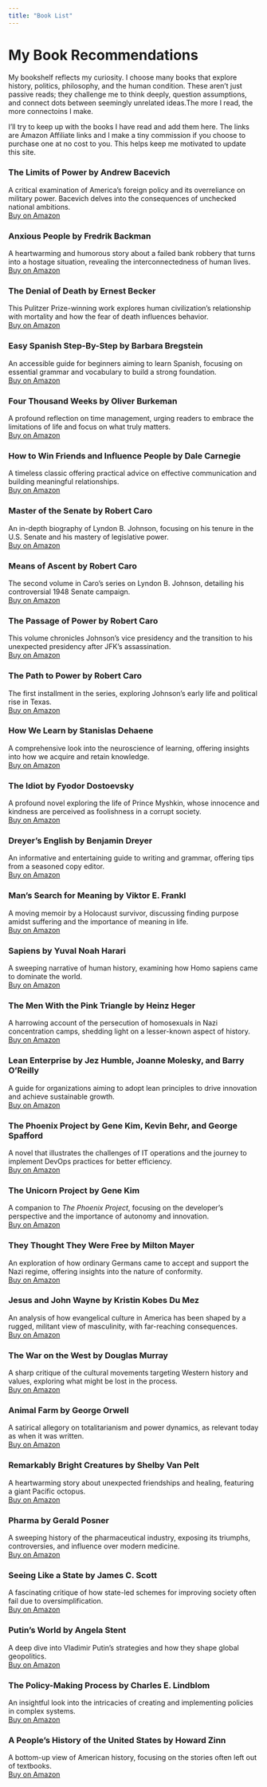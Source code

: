 ```yaml
---
title: "Book List"
---
```


# My Book Recommendations

My bookshelf reflects my curiosity. I choose many books that explore history, politics, philosophy, and the human condition. These aren’t just passive reads; they challenge me to think deeply, question assumptions, and connect dots between seemingly unrelated ideas.The more I read, the more connectoins I make.

I'll try to keep up with the books I have read and add them here. The links are Amazon Affiliate links and I make a tiny commission if you choose to purchase one at no cost to you. This helps keep me motivated to update this site.


### **The Limits of Power** by Andrew Bacevich  
A critical examination of America's foreign policy and its overreliance on military power. Bacevich delves into the consequences of unchecked national ambitions.  
[Buy on Amazon](https://www.amazon.com/Limits-Power-End-American-Exceptionalism/dp/0805088156?tag=hatro-20)

### **Anxious People** by Fredrik Backman  
A heartwarming and humorous story about a failed bank robbery that turns into a hostage situation, revealing the interconnectedness of human lives.  
[Buy on Amazon](https://www.amazon.com/Anxious-People-Novel-Fredrik-Backman/dp/1501160834?tag=hatro-20)

### **The Denial of Death** by Ernest Becker  
This Pulitzer Prize-winning work explores human civilization's relationship with mortality and how the fear of death influences behavior.  
[Buy on Amazon](https://www.amazon.com/Denial-Death-Ernest-Becker/dp/0684832402?tag=hatro-20)

### **Easy Spanish Step-By-Step** by Barbara Bregstein  
An accessible guide for beginners aiming to learn Spanish, focusing on essential grammar and vocabulary to build a strong foundation.  
[Buy on Amazon](https://www.amazon.com/Easy-Spanish-Step-Step/dp/0071463380?tag=hatro-20)

### **Four Thousand Weeks** by Oliver Burkeman  
A profound reflection on time management, urging readers to embrace the limitations of life and focus on what truly matters.  
[Buy on Amazon](https://www.amazon.com/Four-Thousand-Weeks-Management-Mortals/dp/0374159122?tag=hatro-20)

### **How to Win Friends and Influence People** by Dale Carnegie  
A timeless classic offering practical advice on effective communication and building meaningful relationships.  
[Buy on Amazon](https://www.amazon.com/How-Win-Friends-Influence-People/dp/0671027034?tag=hatro-20)

### **Master of the Senate** by Robert Caro  
An in-depth biography of Lyndon B. Johnson, focusing on his tenure in the U.S. Senate and his mastery of legislative power.  
[Buy on Amazon](https://www.amazon.com/Master-Senate-Years-Lyndon-Johnson/dp/0394720954?tag=hatro-20)

### **Means of Ascent** by Robert Caro  
The second volume in Caro's series on Lyndon B. Johnson, detailing his controversial 1948 Senate campaign.  
[Buy on Amazon](https://www.amazon.com/Means-Ascent-Years-Lyndon-Johnson/dp/067973371X?tag=hatro-20)

### **The Passage of Power** by Robert Caro  
This volume chronicles Johnson's vice presidency and the transition to his unexpected presidency after JFK's assassination.  
[Buy on Amazon](https://www.amazon.com/Passage-Power-Years-Lyndon-Johnson/dp/0375713255?tag=hatro-20)

### **The Path to Power** by Robert Caro  
The first installment in the series, exploring Johnson's early life and political rise in Texas.  
[Buy on Amazon](https://www.amazon.com/Path-Power-Years-Lyndon-Johnson/dp/0679729453?tag=hatro-20)

### **How We Learn** by Stanislas Dehaene  
A comprehensive look into the neuroscience of learning, offering insights into how we acquire and retain knowledge.  
[Buy on Amazon](https://www.amazon.com/How-We-Learn-Why-Brains/dp/0525559886?tag=hatro-20)

### **The Idiot** by Fyodor Dostoevsky  
A profound novel exploring the life of Prince Myshkin, whose innocence and kindness are perceived as foolishness in a corrupt society.  
[Buy on Amazon](https://www.amazon.com/Idiot-Fyodor-Dostoevsky/dp/014044792X?tag=hatro-20)

### **Dreyer's English** by Benjamin Dreyer  
An informative and entertaining guide to writing and grammar, offering tips from a seasoned copy editor.  
[Buy on Amazon](https://www.amazon.com/Dreyers-English-Ultimate-Companion-Writing/dp/0812995708?tag=hatro-20)

### **Man's Search for Meaning** by Viktor E. Frankl  
A moving memoir by a Holocaust survivor, discussing finding purpose amidst suffering and the importance of meaning in life.  
[Buy on Amazon](https://www.amazon.com/Mans-Search-Meaning-Viktor-Frankl/dp/080701429X?tag=hatro-20)

### **Sapiens** by Yuval Noah Harari  
A sweeping narrative of human history, examining how Homo sapiens came to dominate the world.  
[Buy on Amazon](https://www.amazon.com/Sapiens-Humankind-Yuval-Noah-Harari/dp/0062316095?tag=hatro-20)

### **The Men With the Pink Triangle** by Heinz Heger  
A harrowing account of the persecution of homosexuals in Nazi concentration camps, shedding light on a lesser-known aspect of history.  
[Buy on Amazon](https://www.amazon.com/Men-Pink-Triangle-Heinz-Heger/dp/1555830064?tag=hatro-20)

### **Lean Enterprise** by Jez Humble, Joanne Molesky, and Barry O'Reilly  
A guide for organizations aiming to adopt lean principles to drive innovation and achieve sustainable growth.  
[Buy on Amazon](https://www.amazon.com/Lean-Enterprise-Performance-Organizations-High-Performance/dp/1449368425?tag=hatro-20)

### **The Phoenix Project** by Gene Kim, Kevin Behr, and George Spafford  
A novel that illustrates the challenges of IT operations and the journey to implement DevOps practices for better efficiency.  
[Buy on Amazon](https://www.amazon.com/Phoenix-Project-DevOps-Helping-Business/dp/1942788290?tag=hatro-20)

### **The Unicorn Project** by Gene Kim  
A companion to *The Phoenix Project*, focusing on the developer's perspective and the importance of autonomy and innovation.  
[Buy on Amazon](https://www.amazon.com/Unicorn-Project-Developers-Disruption-Thriving/dp/1942788762?tag=hatro-20)

### **They Thought They Were Free** by Milton Mayer  
An exploration of how ordinary Germans came to accept and support the Nazi regime, offering insights into the nature of conformity.  
[Buy on Amazon](https://www.amazon.com/They-Thought-Were-Free-Germans/dp/022652583X?tag=hatro-20)

### **Jesus and John Wayne** by Kristin Kobes Du Mez  
An analysis of how evangelical culture in America has been shaped by a rugged, militant view of masculinity, with far-reaching consequences.  
[Buy on Amazon](https://www.amazon.com/Jesus-John-Wayne-Evangelicals-Corrupted/dp/163149905X?tag=hatro-20)

### **The War on the West** by Douglas Murray  
A sharp critique of the cultural movements targeting Western history and values, exploring what might be lost in the process.  
[Buy on Amazon](https://www.amazon.com/War-West-Douglas-Murray/dp/0063162024?tag=hatro-20)

### **Animal Farm** by George Orwell  
A satirical allegory on totalitarianism and power dynamics, as relevant today as when it was written.  
[Buy on Amazon](https://www.amazon.com/Animal-Farm-George-Orwell/dp/0451526341?tag=hatro-20)

### **Remarkably Bright Creatures** by Shelby Van Pelt  
A heartwarming story about unexpected friendships and healing, featuring a giant Pacific octopus.  
[Buy on Amazon](https://www.amazon.com/Remarkably-Bright-Creatures-Shelby-Pelt/dp/0063204150?tag=hatro-20)

### **Pharma** by Gerald Posner  
A sweeping history of the pharmaceutical industry, exposing its triumphs, controversies, and influence over modern medicine.  
[Buy on Amazon](https://www.amazon.com/Pharma-Greed-Lies-Poisoning-America/dp/1501151897?tag=hatro-20)

### **Seeing Like a State** by James C. Scott  
A fascinating critique of how state-led schemes for improving society often fail due to oversimplification.  
[Buy on Amazon](https://www.amazon.com/Seeing-Like-State-Certain-Condition/dp/0300078153?tag=hatro-20)

### **Putin's World** by Angela Stent  
A deep dive into Vladimir Putin’s strategies and how they shape global geopolitics.  
[Buy on Amazon](https://www.amazon.com/Putins-World-Russia-Against-West/dp/1455533018?tag=hatro-20)

### **The Policy-Making Process** by Charles E. Lindblom  
An insightful look into the intricacies of creating and implementing policies in complex systems.  
[Buy on Amazon](https://www.amazon.com/Policy-Making-Process-Charles-E-Lindblom/dp/0136813820?tag=hatro-20)

### **A People's History of the United States** by Howard Zinn  
A bottom-up view of American history, focusing on the stories often left out of textbooks.  
[Buy on Amazon](https://www.amazon.com/Peoples-History-United-States/dp/0062397346?tag=hatro-20)